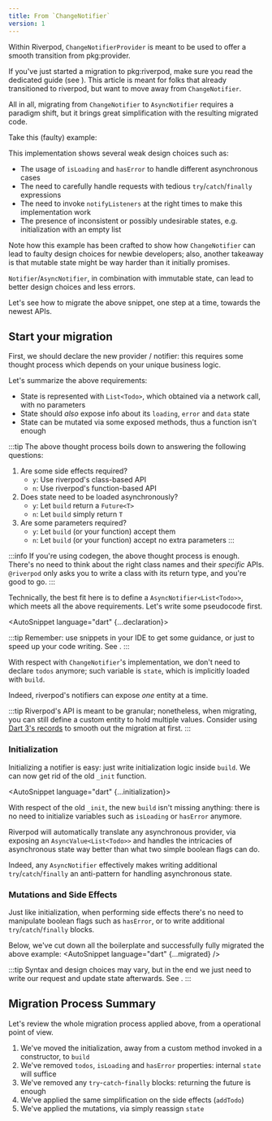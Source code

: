 ```yaml
---
title: From `ChangeNotifier`
version: 1
---
```





Within Riverpod, `ChangeNotifierProvider` is meant to be used to offer a smooth transition from
pkg:provider.

If you've just started a migration to pkg:riverpod, make sure you read the dedicated guide
(see <Link documentID="from_provider/quickstart" />).
This article is meant for folks that already transitioned to riverpod, but want to move away from
`ChangeNotifier`.

All in all, migrating from `ChangeNotifier` to `AsyncNotifier` requires a
paradigm shift, but it brings great simplification with the resulting migrated
code.

Take this (faulty) example:
<AutoSnippet raw={old} />

This implementation shows several weak design choices such as:
- The usage of `isLoading` and `hasError` to handle different asynchronous cases
- The need to carefully handle requests with tedious `try`/`catch`/`finally` expressions
- The need to invoke `notifyListeners` at the right times to make this implementation work
- The presence of inconsistent or possibly undesirable states, e.g. initialization with an empty list

Note how this example has been crafted to show how `ChangeNotifier` can lead to faulty design choices
for newbie developers; also, another takeaway is that mutable state might be way harder than it
initially promises.

`Notifier`/`AsyncNotifier`, in combination with immutable state, can lead to better design choices
and less errors.

Let's see how to migrate the above snippet, one step at a time, towards the newest APIs.


## Start your migration
First, we should declare the new provider / notifier: this requires some thought process which
depends on your unique business logic.

Let's summarize the above requirements:
- State is represented with `List<Todo>`, which obtained via a network call, with no parameters
- State should *also* expose info about its `loading`, `error` and `data` state
- State can be mutated via some exposed methods, thus a function isn't enough

:::tip
The above thought process boils down to answering the following questions:
1. Are some side effects required?
    - `y`: Use riverpod's class-based API
    - `n`: Use riverpod's function-based API
2. Does state need to be loaded asynchronously?
    - `y`: Let `build` return a `Future<T>`
    - `n`: Let `build` simply return `T`
3. Are some parameters required?
    - `y`: Let `build` (or your function) accept them
    - `n`: Let `build` (or your function) accept no extra parameters
:::

:::info
If you're using codegen, the above thought process is enough.  
There's no need to think about the right class names and their *specific* APIs.  
`@riverpod` only asks you to write a class with its return type, and you're good to go.
:::

Technically, the best fit here is to define a `AsyncNotifier<List<Todo>>`,
which meets all the above requirements. Let's write some pseudocode first.

<AutoSnippet language="dart" {...declaration}></AutoSnippet>

:::tip
Remember: use snippets in your IDE to get some guidance, or just to speed up your code writing.
See <Link documentID="introduction/getting_started" hash="going-further-installing-code-snippets" />.
:::

With respect with `ChangeNotifier`'s implementation, we don't need to declare `todos` anymore;
such variable is `state`, which is implicitly loaded with `build`.

Indeed, riverpod's notifiers can expose *one* entity at a time.

:::tip
Riverpod's API is meant to be granular; nonetheless, when migrating, you can still define a custom
entity to hold multiple values. Consider using [Dart 3's records](https://dart.dev/language/records)
to smooth out the migration at first.
:::


### Initialization
Initializing a notifier is easy: just write initialization logic inside `build`.
We can now get rid of the old `_init` function.

<AutoSnippet language="dart" {...initialization}></AutoSnippet>

With respect of the old `_init`, the new `build` isn't missing anything: there is no need to
initialize variables such as `isLoading` or `hasError` anymore.

Riverpod will automatically translate any asynchronous provider, via exposing an `AsyncValue<List<Todo>>`
and handles the intricacies of asynchronous state way better than what two simple boolean flags can do.

Indeed, any `AsyncNotifier` effectively makes writing additional `try`/`catch`/`finally` an anti-pattern
for handling asynchronous state.


### Mutations and Side Effects
Just like initialization, when performing side effects there's no need to manipulate boolean flags
such as `hasError`, or to write additional `try`/`catch`/`finally` blocks.

Below, we've cut down all the boilerplate and successfully fully migrated the above example:
<AutoSnippet language="dart" {...migrated} />

:::tip
Syntax and design choices may vary, but in the end we just need to write our request and update
state afterwards. See <Link documentID="concepts2/providers" />.
:::

## Migration Process Summary

Let's review the whole migration process applied above, from a operational point of view.

1. We've moved the initialization, away from a custom method invoked in a constructor, to `build`
2. We've removed `todos`, `isLoading` and `hasError` properties: internal `state` will suffice
3. We've removed any `try`-`catch`-`finally` blocks: returning the future is enough
4. We've applied the same simplification on the side effects (`addTodo`)
5. We've applied the mutations, via simply reassign `state`
